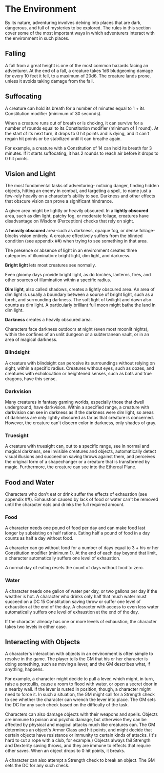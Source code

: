 # The Environment
By its nature, adventuring involves delving into places that are dark, dangerous, and full of mysteries to be explored. The rules in this section cover some of the most important ways in which adventurers interact with the environment in such places.

## Falling

A fall from a great height is one of the most common hazards facing an adventurer. At the end of a fall, a creature takes 1d6 bludgeoning damage for every 10 feet it fell, to a maximum of 20d6. The creature lands prone, unless it avoids taking damage from the fall.

## Suffocating

A creature can hold its breath for a number of minutes equal to 1 + its Constitution modifier (minimum of 30 seconds).

When a creature runs out of breath or is choking, it can survive for a number of rounds equal to its Constitution modifier (minimum of 1 round). At the start of its next turn, it drops to 0 hit points and is dying, and it can't regain hit points or be stabilized until it can breathe again.

For example, a creature with a Constitution of 14 can hold its breath for 3 minutes. If it starts suffocating, it has 2 rounds to reach air before it drops to 0 hit points.

## Vision and Light

The most fundamental tasks of adventuring- noticing danger, finding hidden objects, hitting an enemy in combat, and targeting a spell, to name just a few-rely heavily on a character's ability to see. Darkness and other effects that obscure vision can prove a significant hindrance.

A given area might be lightly or heavily obscured. In a **lightly obscured** area, such as dim light, patchy fog, or moderate foliage, creatures have disadvantage on Wisdom (Perception) checks that rely on sight.

A **heavily obscured** area-such as darkness, opaque fog, or dense foliage-blocks vision entirely. A creature effectively suffers from the blinded condition (see appendix ##) when trying to see something in that area.

The presence or absence of light in an environment creates three categories of illumination: bright light, dim light, and darkness.

**Bright light** lets most creatures see normally.

Even gloomy days provide bright light, as do torches, lanterns, fires, and other sources of illumination within a specific radius.

**Dim light**, also called shadows, creates a lightly obscured area. An area of dim light is usually a boundary between a source of bright light, such as a torch, and surrounding darkness. The soft light of twilight and dawn also counts as dim light. A particularly brilliant full moon might bathe the land in dim light.

**Darkness** creates a heavily obscured area.

Characters face darkness outdoors at night (even most moonlit nights), within the confines of an unlit dungeon or a subterranean vault, or in an area of magical darkness.

### Blindsight

A creature with blindsight can perceive its surroundings without relying on sight, within a specific radius. Creatures without eyes, such as oozes, and creatures with echolocation or heightened senses, such as bats and true dragons, have this sense.

### Darkvision

Many creatures in fantasy gaming worlds, especially those that dwell underground, have darkvision. Within a specified range, a creature with darkvision can see in darkness as if the darkness were dim light, so areas of darkness are only lightly obscured as far as that creature is concerned. However, the creature can't discern color in darkness, only shades of gray.

### Truesight

A creature with truesight can, out to a specific range, see in normal and magical darkness, see invisible creatures and objects, automatically detect visual illusions and succeed on saving throws against them, and perceives the original form of a shapechanger or a creature that is transformed by magic. Furthermore, the creature can see into the Ethereal Plane.

## Food and Water

Characters who don't eat or drink suffer the effects of exhaustion (see appendix ##). Exhaustion caused by lack of food or water can't be removed until the character eats and drinks the full required amount.

### Food

A character needs one pound of food per day and can make food last longer by subsisting on half rations. Eating half a pound of food in a day counts as half a day without food.

A character can go without food for a number of days equal to 3 + his or her Constitution modifier (minimum 1). At the end of each day beyond that limit, a character automatically suffers one level of exhaustion.

A normal day of eating resets the count of days without food to zero.

### Water

A character needs one gallon of water per day, or two gallons per day if the weather is hot. A character who drinks only half that much water must succeed on a DC 15 Constitution saving throw or suffer one level of exhaustion at the end of the day. A character with access to even less water automatically suffers one level of exhaustion at the end of the day.

If the character already has one or more levels of exhaustion, the character takes two levels in either case.

## Interacting with Objects

A character's interaction with objects in an environment is often simple to resolve in the game. The player tells the GM that his or her character is doing something, such as moving a lever, and the GM describes what, if anything, happens.

For example, a character might decide to pull a lever, which might, in turn, raise a portcullis, cause a room to flood with water, or open a secret door in a nearby wall. If the lever is rusted in position, though, a character might need to force it. In such a situation, the GM might call for a Strength check to see whether the character can wrench the lever into place. The GM sets the DC for any such check based on the difficulty of the task.

Characters can also damage objects with their weapons and spells. Objects are immune to poison and psychic damage, but otherwise they can be affected by physical and magical attacks much like creatures can. The GM determines an object's Armor Class and hit points, and might decide that certain objects have resistance or immunity to certain kinds of attacks. (It's hard to cut a rope with a club, for example.) Objects always fail Strength and Dexterity saving throws, and they are immune to effects that require other saves. When an object drops to 0 hit points, it breaks.

A character can also attempt a Strength check to break an object. The GM sets the DC for any such check.